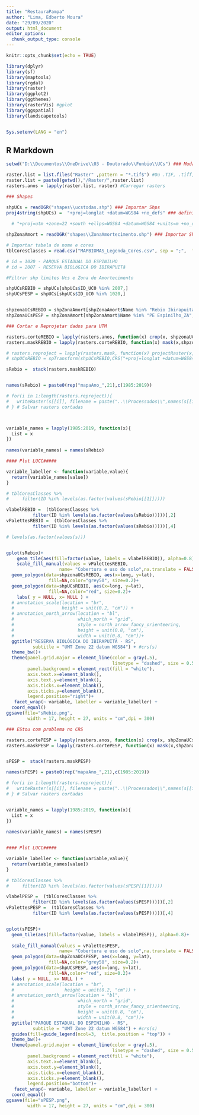 ---
title: "RestauraPampa"
author: "Lima, Edberto Moura"
date: "29/09/2020"
output: html_document
editor_options: 
  chunk_output_type: console
---

```{r setup, include=FALSE}
knitr::opts_chunk$set(echo = TRUE)

library(dplyr)
library(sf)
library(maptools)
library(rgdal)
library(raster)
library(ggplot2)
library(ggthemes)
library(rasterVis) #gplot
library(ggspatial)
library(landscapetools)


Sys.setenv(LANG = "en")

```

## R Markdown


```{r ShapesRaster}

setwd("D:\\Documentos\\OneDrive\\03 - Doutorado\\Funbio\\UCs") ### Mudar esse diretorio

raster.list = list.files("Raster" ,pattern = "*.tif$") #Ou .TIF, .tiff, etc
raster.list = paste0(getwd(),"/Raster/",raster.list)
rasters.anos = lapply(raster.list, raster) #Carregar rasters

### Shapes

shpUCs = readOGR("shapes\\ucstodas.shp") ### Importar Shps
proj4string(shpUCs) =  "+proj=longlat +datum=WGS84 +no_defs" ### definir sistema de projeção
  
  # "+proj=utm +zone=22 +south +ellps=WGS84 +datum=WGS84 +units=m +no_defs"

shpZonaAmort = readOGR("shapes\\ZonaAmortecimento.shp") ### Importar Shps

# Importar tabela de nome e cores
tblCoresClasses = read.csv("MAPBIOMAS_Legenda_Cores.csv", sep = ";",  fileEncoding="UTF-8-BOM")

# id = 1020 - PARQUE ESTADUAL DO ESPINILHO	
# id = 2007 - RESERVA BIOLóGICA DO IBIRAPUITã	

#Filtrar shp limites Ucs e Zona de Amortecimento

shpUCsREBIO = shpUCs[shpUCs$ID_UC0 %in% 2007,]
shpUCsPESP = shpUCs[shpUCs$ID_UC0 %in% 1020,]


shpzonaUCsREBIO = shpZonaAmort[shpZonaAmort$Name %in% "Rebio Ibirapuita_ZA",]
shpZonaUCsPESP = shpZonaAmort[shpZonaAmort$Name %in% "PE Espinilho_ZA",]


```


```{r REBIO}

### Cortar e Reprojetar dados para UTM 

rasters.corteREBIO = lapply(rasters.anos, function(x) crop(x, shpzonaUCsREBIO)) #Cortar rasters
rasters.maskREBIO = lapply(rasters.corteREBIO, function(x) mask(x,shpzonaUCsREBIO)) 

# rasters.reproject = lapply(rasters.mask, function(x) projectRaster(x,res=30, crs="+proj=utm +zone=22 +south +ellps=WGS84 +datum=WGS84 +units=m +no_defs", method = "ngb")) 
# shpUCsREBIO = spTransform(shpUCsREBIO,CRS("+proj=longlat +datum=WGS84 +no_defs +ellps=WGS84 +towgs84=0,0,0 "))

sRebio =  stack(rasters.maskREBIO)


names(sRebio) = paste0(rep("mapaAno_",21),c(1985:2019))

# for(i in 1:length(rasters.reproject)){
#   writeRaster(s[[i]], filename = paste("..\\Processados\\",names(s[[i]]),".tif", sep=""))
# } # Salvar rasters cortadas



variable_names = lapply(1985:2019, function(x){
  List = x
})
       
names(variable_names) = names(sRebio)

#### Plot LUCC#####

variable_labeller <- function(variable,value){
  return(variable_names[value])
}

# tblCoresClasses %>% 
#     filter(ID %in% levels(as.factor(values(sRebio[[1]]))))

vlabelREBIO =  (tblCoresClasses %>% 
          filter(ID %in% levels(as.factor(values(sRebio)))))[,2]
vPalettesREBIO =  (tblCoresClasses %>% 
          filter(ID %in% levels(as.factor(values(sRebio)))))[,4]

# levels(as.factor(values(s)))


gplot(sRebio)+
    geom_tile(aes(fill=factor(value, labels = vlabelREBIO)), alpha=0.8)+
    scale_fill_manual(values = vPalettesREBIO,
                    name= "Cobertura e uso do solo",na.translate = FALSE)+
  geom_polygon(data=shpzonaUCsREBIO, aes(x=long, y=lat),
                fill=NA,color="grey50", size=0.2)+
  geom_polygon(data=shpUCsREBIO, aes(x=long, y=lat),
                fill=NA,color="red", size=0.2)+
    labs( y = NULL, x= NULL ) +
  # annotation_scale(location = "br", 
  #                  height = unit(0.2, "cm")) +
  # annotation_north_arrow(location = "bl",
  #                        which_north = "grid",
  #                        style = north_arrow_fancy_orienteering, 
  #                        height = unit(0.8, "cm"),
  #                        width = unit(0.8, "cm"))+
  ggtitle("RESERVA BIOLÓGICA DO IBIRAPUITÃ - RS", 
          subtitle = "UMT Zone 22 datum WGS84") + #crs(s)
  theme_bw()+
  theme(panel.grid.major = element_line(color = gray(.5),
                                        linetype = "dashed", size = 0.5),
        panel.background = element_rect(fill = "white"),
        axis.text.x=element_blank(),
        axis.text.y=element_blank(), 
        axis.ticks.x=element_blank(),
        axis.ticks.y=element_blank(),
        legend.position="right")+
   facet_wrap(~ variable, labeller = variable_labeller) +
  coord_equal()
ggsave(file="sRebio.png",
        width = 17, height = 27, units = "cm",dpi = 300)


```

```{r PESP}

### EStou com problema no CRS

rasters.cortePESP = lapply(rasters.anos, function(x) crop(x, shpZonaUCsPESP)) #Cortar rasters
rasters.maskPESP = lapply(rasters.cortePESP, function(x) mask(x,shpZonaUCsPESP)) 


sPESP =  stack(rasters.maskPESP)

names(sPESP) = paste0(rep("mapaAno_",21),c(1985:2019))

# for(i in 1:length(rasters.reproject)){
#   writeRaster(s[[i]], filename = paste("..\\Processados\\",names(s[[i]]),".tif", sep=""))
# } # Salvar rasters cortadas


variable_names = lapply(1985:2019, function(x){
  List = x
})
       
names(variable_names) = names(sPESP)


#### Plot LUCC#####

variable_labeller <- function(variable,value){
  return(variable_names[value])
}

# tblCoresClasses %>% 
#     filter(ID %in% levels(as.factor(values(sPESP[[1]]))))

vlabelPESP =  (tblCoresClasses %>% 
          filter(ID %in% levels(as.factor(values(sPESP)))))[,2]
vPalettesPESP =  (tblCoresClasses %>% 
          filter(ID %in% levels(as.factor(values(sPESP)))))[,4]


gplot(sPESP)+
  geom_tile(aes(fill=factor(value, labels = vlabelPESP)), alpha=0.8)+
  
  scale_fill_manual(values = vPalettesPESP,
                    name= "Cobertura e uso do solo",na.translate = FALSE)+
  geom_polygon(data=shpZonaUCsPESP, aes(x=long, y=lat),
                fill=NA,color="grey50", size=0.2)+
  geom_polygon(data=shpUCsPESP, aes(x=long, y=lat),
                fill=NA,color="red", size=0.2)+
  labs( y = NULL, x= NULL ) +
  # annotation_scale(location = "br", 
  #                   height = unit(0.2, "cm")) +
  # annotation_north_arrow(location = "bl",
  #                        which_north = "grid",
  #                        style = north_arrow_fancy_orienteering, 
  #                        height = unit(0.8, "cm"),
  #                        width = unit(0.8, "cm"))+
  ggtitle("PARQUE ESTADUAL DO ESPINILHO - RS", 
          subtitle = "UMT Zone 22 datum WGS84") + #crs(s)
  guides(fill=guide_legend(ncol=3,  title.position = "top")) +
  theme_bw()+
  theme(panel.grid.major = element_line(color = gray(.5),
                                        linetype = "dashed", size = 0.5),
        panel.background = element_rect(fill = "white"),
        axis.text.x=element_blank(),
        axis.text.y=element_blank(), 
        axis.ticks.x=element_blank(),
        axis.ticks.y=element_blank(),
        legend.position="bottom")+
   facet_wrap(~ variable, labeller = variable_labeller) +
  coord_equal()
ggsave(file="sPESP.png",
        width = 17, height = 27, units = "cm",dpi = 300)

```

